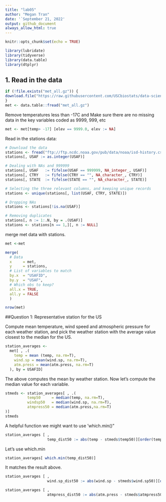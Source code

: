 ```yaml
---
title: "lab05"
author: "Megan Tran"
date: '`September 21, 2022'
output: github_document
always_allow_html: true
---
```


```r
knitr::opts_chunk$set(echo = TRUE)
```


```r
library(lubridate)
library(tidyverse)
library(data.table)
library(dtplyr)
```

## 1. Read in the data
```r
if (!file.exists("met_all.gz")) {
download.file("https://raw.githubusercontent.com/USCbiostats/data-science-data/master/02_met/met_all.gz", "met_all.gz", method="libcurl", timeout = 60) 
}
met <- data.table::fread("met_all.gz") 
```

Remove temperatures less than -17C and Make sure there are no missing data in the key variables coded as 9999, 999, etc
```r
met <- met[temp> -17] [elev == 9999.0, elev := NA]
```

Read in the stations data:
```r
# Download the data
stations <- fread("ftp://ftp.ncdc.noaa.gov/pub/data/noaa/isd-history.csv")
stations[, USAF := as.integer(USAF)]

# Dealing with NAs and 999999
stations[, USAF   := fifelse(USAF == 999999, NA_integer_, USAF)]
stations[, CTRY   := fifelse(CTRY == "", NA_character_, CTRY)]
stations[, STATE  := fifelse(STATE == "", NA_character_, STATE)]

# Selecting the three relevant columns, and keeping unique records
stations <- unique(stations[, list(USAF, CTRY, STATE)])

# Dropping NAs
stations <- stations[!is.na(USAF)]

# Removing duplicates
stations[, n := 1:.N, by = .(USAF)]
stations <- stations[n == 1,][, n := NULL]
```

merge met data with stations. 
```r
met <-met

merge(
  # Data
  x     = met,      
  y     = stations, 
  # List of variables to match
  by.x  = "USAFID",
  by.y  = "USAF", 
  # Which obs to keep?
  all.x = TRUE,      
  all.y = FALSE
  ) 

nrow(met)
```

##Question 1: Representative station for the US

Compute mean temperature, wind speed and atmospheric pressure for each weather station, and pick the weather station with the average value closest to the median for the US. 

```r
station_averages <-
  met[ , .(
    temp = mean (temp, na.rm=T),
    wind.sp = mean(wind.sp, na.rm=T),
    atm.press = mean(atm.press, na.rm=T)
  ), by = USAFID]
```

The above computes the mean by weather station.
Now let's compute the median value for each variable.


```r
stmeds <- station_averages[ , .(
          temp50     = median(temp, na.rm=T),
          windsp50   = median(wind.sp, na.rm=T),
          atmpress50 = median(atm.press,na.rm=T)
)]
stmeds
```
A helpful function we might want to use 'which.min()"


```r
station_averages [ , 
                   temp_dist50 := abs(temp - stmeds$temp50)][order(temp_dist50)]
```

Let's use which.min
```r
station_averages[ which.min(temp_dist50)]
```


It matches the result above. 

```r
station_averages [ , 
                   wind.sp_dist50 := abs(wind.sp - stmeds$wind.sp50)][order(wind.sp_dist50)]
```

```r
station_averages [ , 
                   atmpress_dist50 := abs(atm.press - stmeds$atmpress50)][order(atmpress_dist50)]
```
